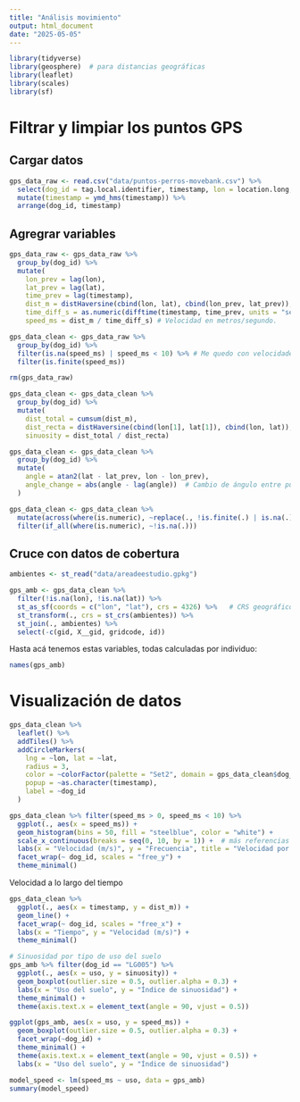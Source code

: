 ```yaml
---
title: "Análisis movimiento"
output: html_document
date: "2025-05-05"
---
```


```r
library(tidyverse)
library(geosphere)  # para distancias geográficas
library(leaflet)
library(scales)
library(sf)
```

# Filtrar y limpiar los puntos GPS 

## Cargar datos

```r
gps_data_raw <- read.csv("data/puntos-perros-movebank.csv") %>% 
  select(dog_id = tag.local.identifier, timestamp, lon = location.long, lat = location.lat) %>% 
  mutate(timestamp = ymd_hms(timestamp)) %>% 
  arrange(dog_id, timestamp)
```

## Agregrar variables

```r
gps_data_raw <- gps_data_raw %>%
  group_by(dog_id) %>%
  mutate(
    lon_prev = lag(lon),
    lat_prev = lag(lat),
    time_prev = lag(timestamp),
    dist_m = distHaversine(cbind(lon, lat), cbind(lon_prev, lat_prev)), # Distancia entre puntos consecutivos
    time_diff_s = as.numeric(difftime(timestamp, time_prev, units = "secs")), # Tiempo entre puntos consecutivos
    speed_ms = dist_m / time_diff_s) # Velocidad en metros/segundo.

```


```r
gps_data_clean <- gps_data_raw %>%
  group_by(dog_id) %>%
  filter(is.na(speed_ms) | speed_ms < 10) %>% # Me quedo con velocidades de hasta 10 m/s
  filter(is.finite(speed_ms))

rm(gps_data_raw)
```


```r
gps_data_clean <- gps_data_clean %>%
  group_by(dog_id) %>%
  mutate(
    dist_total = cumsum(dist_m),
    dist_recta = distHaversine(cbind(lon[1], lat[1]), cbind(lon, lat)),
    sinuosity = dist_total / dist_recta)
```

```r
gps_data_clean <- gps_data_clean %>%
  group_by(dog_id) %>%
  mutate(
    angle = atan2(lat - lat_prev, lon - lon_prev),
    angle_change = abs(angle - lag(angle))  # Cambio de ángulo entre puntos consecutivos
  )
```

```r
gps_data_clean <- gps_data_clean %>%
  mutate(across(where(is.numeric), ~replace(., !is.finite(.) | is.na(.), NA))) %>%
  filter(if_all(where(is.numeric), ~!is.na(.)))
```

## Cruce con datos de cobertura

```r
ambientes <- st_read("data/areadeestudio.gpkg")
```


```r
gps_amb <- gps_data_clean %>%
  filter(!is.na(lon), !is.na(lat)) %>%
  st_as_sf(coords = c("lon", "lat"), crs = 4326) %>%   # CRS geográfico WGS84
  st_transform(., crs = st_crs(ambientes)) %>% 
  st_join(., ambientes) %>% 
  select(-c(gid, X__gid, gridcode, id))
```

Hasta acá tenemos estas variables, todas calculadas por individuo:

```r
names(gps_amb)
```


# Visualización de datos

```r
gps_data_clean %>%
  leaflet() %>%
  addTiles() %>%
  addCircleMarkers(
    lng = ~lon, lat = ~lat,
    radius = 3,
    color = ~colorFactor(palette = "Set2", domain = gps_data_clean$dog_id)(dog_id),
    popup = ~as.character(timestamp),
    label = ~dog_id
  )
```


```r
gps_data_clean %>% filter(speed_ms > 0, speed_ms < 10) %>%
  ggplot(., aes(x = speed_ms)) +
  geom_histogram(bins = 50, fill = "steelblue", color = "white") +
  scale_x_continuous(breaks = seq(0, 10, by = 1)) +  # más referencias
  labs(x = "Velocidad (m/s)", y = "Frecuencia", title = "Velocidad por perro") +
  facet_wrap(~ dog_id, scales = "free_y") +
  theme_minimal()
```

Velocidad a lo largo del tiempo

```r
gps_data_clean %>%
  ggplot(., aes(x = timestamp, y = dist_m)) +
  geom_line() +
  facet_wrap(~ dog_id, scales = "free_x") +
  labs(x = "Tiempo", y = "Velocidad (m/s)") +
  theme_minimal()
```

```r
# Sinuosidad por tipo de uso del suelo
gps_amb %>% filter(dog_id == "LG005") %>% 
  ggplot(., aes(x = uso, y = sinuosity)) +
  geom_boxplot(outlier.size = 0.5, outlier.alpha = 0.3) +
  labs(x = "Uso del suelo", y = "Índice de sinuosidad") +
  theme_minimal() +
  theme(axis.text.x = element_text(angle = 90, vjust = 0.5))
```



```r
ggplot(gps_amb, aes(x = uso, y = speed_ms)) +
  geom_boxplot(outlier.size = 0.5, outlier.alpha = 0.3) +
  facet_wrap(~dog_id) +
  theme_minimal() +
  theme(axis.text.x = element_text(angle = 90, vjust = 0.5)) +
  labs(x = "Uso del suelo", y = "Índice de sinuosidad")
```

```r
model_speed <- lm(speed_ms ~ uso, data = gps_amb)
summary(model_speed)
```



